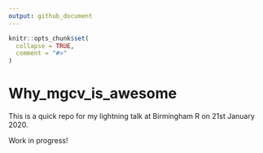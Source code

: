 ```yaml
---
output: github_document
---
```


<!-- README.md is generated from README.Rmd. Please edit that file -->

```r
knitr::opts_chunk$set(
  collapse = TRUE,
  comment = "#>"
)
```

# Why_mgcv_is_awesome

<!-- badges: start -->
<!-- badges: end -->

This is a quick repo for my lightning talk at Birmingham R on 21st January 2020.

Work in progress!
